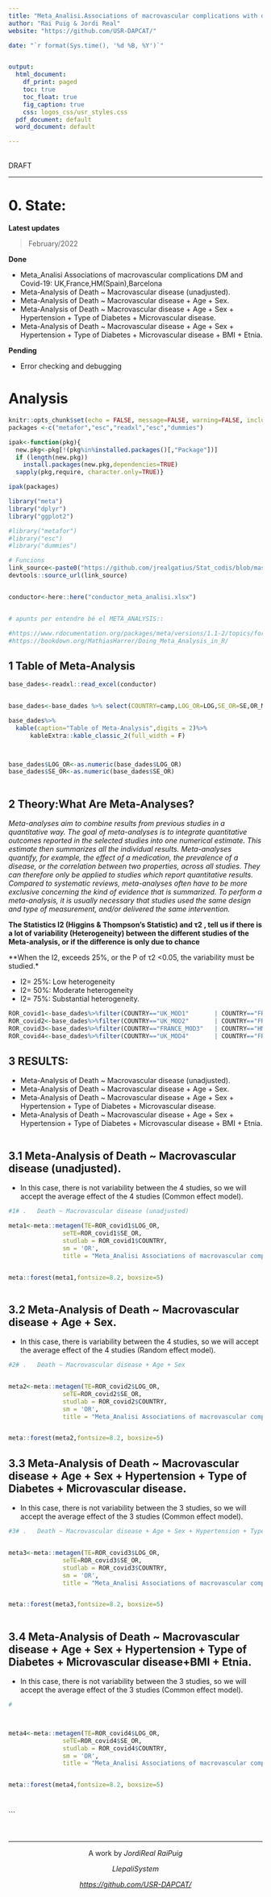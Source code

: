 ```yaml
---
title: "Meta_Analisi.Associations of macrovascular complications with death in patients with diabetes hospitalized for Coronavirus disease(COVID-19). \\pkg{foo}"
author: "Rai Puig & Jordi Real"
website: "https://github.com/USR-DAPCAT/"

date: "`r format(Sys.time(), '%d %B, %Y')`"


output:
  html_document:
    df_print: paged
    toc: true
    toc_float: true
    fig_caption: true
    css: logos_css/usr_styles.css
  pdf_document: default
  word_document: default

---
```


&nbsp;
<script>
   $(document).ready(function() {
     $head = $('#header');
     $head.prepend('<img src=\"https://www.idiapjgol.org/images/logo.png\" style=\"float: right ;width: 130px;\"/>')
     $head.prepend('<img src=\"https://avatars2.githubusercontent.com/u/57066591?s=200&v=4\" style=\"margin-left:25% ;width: 80px;\"/>')
     $head.prepend('<img src=\"logos_css/logoDAP_Cat.png\" style=\"float: left:1;width: 185px;\"/>')
   });
</script>


<div class="watermark">DRAFT</div>

****



# 0. State:

**Latest updates** 

> February/2022

**Done**

* Meta_Analisi Associations of macrovascular complications DM and Covid-19: UK,France,HM(Spain),Barcelona
* Meta-Analysis of Death ~ Macrovascular disease (unadjusted).
* Meta-Analysis of Death ~ Macrovascular disease + Age + Sex.
* Meta-Analysis of Death ~ Macrovascular disease + Age + Sex + Hypertension + Type of Diabetes + Microvascular disease. 
* Meta-Analysis of Death ~ Macrovascular disease + Age + Sex + Hypertension + Type of Diabetes + Microvascular disease + BMI + Etnia.

**Pending**

* Error checking and debugging 

# Analysis

```r
knitr::opts_chunk$set(echo = FALSE, message=FALSE, warning=FALSE, include=F,size="huge")
packages <-c("metafor","esc","readxl","esc","dummies")

ipak<-function(pkg){
  new.pkg<-pkg[!(pkg%in%installed.packages()[,"Package"])]
  if (length(new.pkg))
    install.packages(new.pkg,dependencies=TRUE)
  sapply(pkg,require, character.only=TRUE)}

ipak(packages)

library("meta") 
library("dplyr")
library("ggplot2")

#library("metafor")
#library("esc")
#library("dummies")

# Funcions 
link_source<-paste0("https://github.com/jrealgatius/Stat_codis/blob/master/funcions_propies.R","?raw=T")
devtools::source_url(link_source)


conductor<-here::here("conductor_meta_analisi.xlsx")


# apunts per entendre bé el META_ANALYSIS::

#https://www.rdocumentation.org/packages/meta/versions/1.1-2/topics/forest
#https://bookdown.org/MathiasHarrer/Doing_Meta_Analysis_in_R/

```

## 1  	Table of Meta-Analysis


```r

base_dades<-readxl::read_excel(conductor)


base_dades<-base_dades %>% select(COUNTRY=camp,LOG_OR=LOG,SE_OR=SE,OR_MACRO,I1,I2)

base_dades%>%
  kable(caption="Table of Meta-Analysis",digits = 2)%>% 
      kableExtra::kable_classic_2(full_width = F)



base_dades$LOG_OR<-as.numeric(base_dades$LOG_OR)
base_dades$SE_OR<-as.numeric(base_dades$SE_OR)



```
## 2 Theory:What Are Meta-Analyses?

*Meta-analyses aim to combine results from previous studies in a quantitative way. The goal of meta-analyses is to integrate quantitative outcomes reported in the selected studies into one numerical estimate. This estimate then summarizes all the individual results. Meta-analyses quantify, for example, the effect of a medication, the prevalence of a disease, or the correlation between two properties, across all studies. They can therefore only be applied to studies which report quantitative results. Compared to systematic reviews, meta-analyses often have to be more exclusive concerning the kind of evidence that is summarized. To perform a meta-analysis, it is usually necessary that studies used the same design and type of measurement, and/or delivered the same intervention.* 

**The Statistics I2 (Higgins & Thompson’s Statistic) and τ2 , tell us if there is a lot of variability (Heterogeneity) between the different studies of the Meta-analysis, or if the difference is only due to chance**   

**When the I2, exceeds 25%, or the P of τ2 <0.05, the variability must be studied.*

* I2= 25%: Low heterogeneity
* I2= 50%: Moderate heterogeneity
* I2= 75%: Substantial heterogeneity.

```r


ROR_covid1<-base_dades%>%filter(COUNTRY=="UK_MOD1"       | COUNTRY=="FRANCE_MOD1"   | COUNTRY=="HM_MOD1"  | COUNTRY=="BCN_MOD1" )%>%select(COUNTRY,LOG_OR,SE_OR)
ROR_covid2<-base_dades%>%filter(COUNTRY=="UK_MOD2"       | COUNTRY=="FRANCE_MOD2"   | COUNTRY=="HM_MOD2"  | COUNTRY=="BCN_MOD2" )%>%select(COUNTRY,LOG_OR,SE_OR)
ROR_covid3<-base_dades%>%filter(COUNTRY=="FRANCE_MOD3"   | COUNTRY=="HM_MOD3"       | COUNTRY=="BCN_MOD3" )%>%select(COUNTRY,LOG_OR,SE_OR)
ROR_covid4<-base_dades%>%filter(COUNTRY=="UK_MOD4"       | COUNTRY=="FRANCE_MOD4"   | COUNTRY=="BCN_MOD4" )%>%select(COUNTRY,LOG_OR,SE_OR)
```
## 3  	RESULTS:

* Meta-Analysis of Death ~ Macrovascular disease (unadjusted).
* Meta-Analysis of Death ~ Macrovascular disease + Age + Sex.
* Meta-Analysis of Death ~ Macrovascular disease + Age + Sex + Hypertension + Type of Diabetes + Microvascular disease.
* Meta-Analysis of Death ~ Macrovascular disease + Age + Sex + Hypertension + Type of Diabetes + Microvascular disease + BMI + Etnia.

```r



```

## 3.1  	Meta-Analysis of Death ~ Macrovascular disease (unadjusted).

* In this  case, there is  not variability between the 4 studies, so we will accept the average effect of the 4 studies (Common effect model).

```r

#1# .	Death ~ Macrovascular disease (unadjusted)

meta1<-meta::metagen(TE=ROR_covid1$LOG_OR,
               seTE=ROR_covid1$SE_OR,
               studlab = ROR_covid1$COUNTRY,
               sm = 'OR',
               title = "Meta_Analisi Associations of macrovascular complications with death in patients with diabetes hospitalized for Coronavirus disease(COVID-19)")


meta::forest(meta1,fontsize=8.2, boxsize=5)



```

## 3.2  	Meta-Analysis of Death ~ Macrovascular disease + Age + Sex.

* In this  case, there is  variability between the 4 studies, so we will accept the average effect of the 4 studies (Random effect model).

```r

#2# .	Death ~ Macrovascular disease + Age + Sex


meta2<-meta::metagen(TE=ROR_covid2$LOG_OR,
               seTE=ROR_covid2$SE_OR,
               studlab = ROR_covid2$COUNTRY,
               sm = 'OR',
               title = "Meta_Analisi Associations of macrovascular complications with death in patients with diabetes hospitalized for Coronavirus disease(COVID-19)")


meta::forest(meta2,fontsize=8.2, boxsize=5)


```

## 3.3  	Meta-Analysis of Death ~ Macrovascular disease + Age + Sex + Hypertension + Type of Diabetes + Microvascular disease.

* In this  case, there is  not variability between the 3 studies, so we will accept the average effect of the 3 studies (Common effect model).

```r

#3# .	Death ~ Macrovascular disease + Age + Sex + Hypertension + Type of Diabetes + Microvascular disease 


meta3<-meta::metagen(TE=ROR_covid3$LOG_OR,
               seTE=ROR_covid3$SE_OR,
               studlab = ROR_covid3$COUNTRY,
               sm = 'OR',
               title = "Meta_Analisi Associations of macrovascular complications with death in patients with diabetes hospitalized for Coronavirus disease(COVID-19)")


meta::forest(meta3,fontsize=8.2, boxsize=5)



```

## 3.4  	Meta-Analysis of Death ~ Macrovascular disease + Age + Sex + Hypertension + Type of Diabetes + Microvascular disease+BMI + Etnia.

* In this  case, there is  not variability between the 3 studies, so we will accept the average effect of the 3 studies (Common effect model).

```r

#



meta4<-meta::metagen(TE=ROR_covid4$LOG_OR,
               seTE=ROR_covid4$SE_OR,
               studlab = ROR_covid4$COUNTRY,
               sm = 'OR',
               title = "Meta_Analisi Associations of macrovascular complications with death in patients with diabetes hospitalized for Coronavirus disease(COVID-19)")


meta::forest(meta4,fontsize=8.2, boxsize=5)




```



```



&nbsp;
<hr />
<p style="text-align: center;">A work by $Jordi Real$ $Rai Puig$ </a></p>
<p style="text-align: center;">$Llepali System$ </a></p>
<p style="text-align: center;"><span style="color: #808080;"><em><https://github.com/USR-DAPCAT/></em></span></p>


